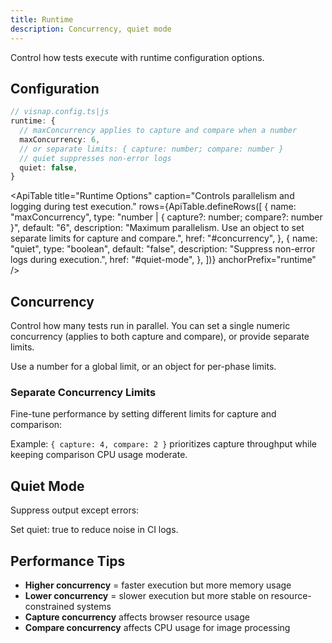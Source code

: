 ```yaml
---
title: Runtime
description: Concurrency, quiet mode
---
```


Control how tests execute with runtime configuration options.

## Configuration

```ts
// visnap.config.ts|js
runtime: {
  // maxConcurrency applies to capture and compare when a number
  maxConcurrency: 6,
  // or separate limits: { capture: number; compare: number }
  // quiet suppresses non-error logs
  quiet: false,
}
```

<ApiTable
  title="Runtime Options"
  caption="Controls parallelism and logging during test execution."
  rows={ApiTable.defineRows([
    {
      name: "maxConcurrency",
      type: "number | { capture?: number; compare?: number }",
      default: "6",
      description:
        "Maximum parallelism. Use an object to set separate limits for capture and compare.",
      href: "#concurrency",
    },
    {
      name: "quiet",
      type: "boolean",
      default: "false",
      description: "Suppress non-error logs during execution.",
      href: "#quiet-mode",
    },
  ])}
  anchorPrefix="runtime"
/>

## Concurrency

Control how many tests run in parallel. You can set a single numeric concurrency (applies to both capture and compare), or provide separate limits.

Use a number for a global limit, or an object for per-phase limits.

### Separate Concurrency Limits

Fine-tune performance by setting different limits for capture and comparison:

Example: `{ capture: 4, compare: 2 }` prioritizes capture throughput while keeping comparison CPU usage moderate.

## Quiet Mode

Suppress output except errors:

Set quiet: true to reduce noise in CI logs.

## Performance Tips

- **Higher concurrency** = faster execution but more memory usage
- **Lower concurrency** = slower execution but more stable on resource-constrained systems
- **Capture concurrency** affects browser resource usage
- **Compare concurrency** affects CPU usage for image processing
